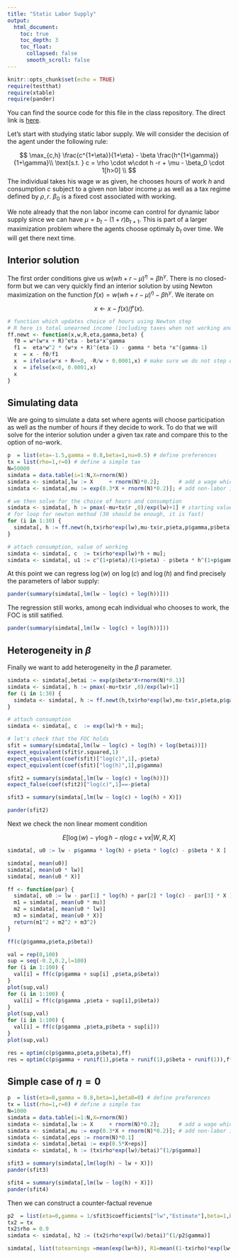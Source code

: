 ```yaml
---
title: "Static Labor Supply"
output:
  html_document:
    toc: true
    toc_depth: 3
    toc_float:
      collapsed: false
      smooth_scroll: false
---
```


```r
knitr::opts_chunk$set(echo = TRUE)
require(testthat)
require(xtable)
require(pander)
```

You can find the source code for this file in the class repository. The direct link is [here](https://raw.githubusercontent.com/tlamadon/econ-34430/master/src/static-labor-supply.Rmd).

Let's start with studying static labor supply. We will consider the decision of the agent under the following rule:

$$
\max_{c,h} \frac{c^{1+\eta}}{1+\eta} - \beta \frac{h^{1+\gamma}}{1+\gamma}\\
\text{s.t. } c = \rho \cdot w\cdot h -r + \mu - \beta_0 \cdot 1[h>0] \\ 
$$
The individual takes his wage $w$ as given, he chooses hours of work $h$ and consumption $c$ subject to a given non labor income $\mu$ as well as a tax regime defined by $\rho,r$. $\beta_0$ is a fixed cost associated with working.

We note already that the non labor income can control for dynamic labor supply since we can have $\mu= b_t - (1+r)b_{t+1}$. This is part of a larger maximization problem where the agents choose optimaly $b_t$ over time. We will get there next time.

## Interior solution

The first order conditions give us $w(wh +r - \mu)^\eta = \beta h^\gamma$. There is no closed-form but we can very quickly find an interior solution by using Newton maximization on the function $f(x) = w(wh +r - \mu)^\eta - \beta h^\gamma$. We iterate on 

$$x \leftarrow x - f(x)/f'(x).$$

```r
# function which updates choice of hours using Newton step
# R here is total unearned income (including taxes when not working and all)
ff.newt <- function(x,w,R,eta,gamma,beta) {
  f0 = w*(w*x + R)^eta - beta*x^gamma
  f1 =  eta*w^2 * (w*x + R)^(eta-1) - gamma * beta *x^(gamma-1)
  x  = x - f0/f1 
  x  = ifelse(w*x + R<=0, -R/w + 0.0001,x) # make sure we do not step out of bounds for next iteration
  x  = ifelse(x<0, 0.0001,x)
  x
}
```

## Simulating data

We are going to simulate a data set where agents will choose participation as well as the number of hours if they decide to work. To do that we will solve for the interior solution under a given tax rate and compare this to the option of no-work.

```r
p  = list(eta=-1.5,gamma = 0.8,beta=1,nu=0.5) # define preferences
tx = list(rho=1,r=0) # define a simple tax
N=50000
simdata = data.table(i=1:N,X=rnorm(N))
simdata <- simdata[,lw := X     + rnorm(N)*0.2];      # add a wage which depends on X
simdata <- simdata[,mu := exp(0.3*X + rnorm(N)*0.2)]; # add non-labor income that also depends on X

# we then solve for the choice of hours and consumption
simdata <- simdata[, h := pmax(-mu+tx$r ,0)/exp(lw)+1] # starting value
# for loop for newton method (30 should be enough, it is fast)
for (i in 1:30) {
  simdata[, h := ff.newt(h,tx$rho*exp(lw),mu-tx$r,p$eta,p$gamma,p$beta) ]
}

# attach consumption, value of working
simdata <- simdata[, c  := tx$rho*exp(lw)*h + mu];
simdata <- simdata[, u1 := c^(1+p$eta)/(1+p$eta) - p$beta * h^(1+p$gamma)/(1+p$gamma) ];
```

At this point we can regress $\log(w)$ on $\log(c)$ and $\log(h)$ and find precisely the parameters of labor supply:

```r
pander(summary(simdata[,lm(lw ~ log(c) + log(h))]))
```


The regression still works, among ecah individual who chooses to work, the FOC is still satified.

```r
pander(summary(simdata[,lm(lw ~ log(c) + log(h))]))
```

## Heterogeneity in $\beta$

Finally we want to add heterogeneity in the $\beta$ parameter. 

```r
simdata <- simdata[,betai := exp(p$beta*X+rnorm(N)*0.1)]
simdata <- simdata[, h := pmax(-mu+tx$r ,0)/exp(lw)+1]
for (i in 1:30) {
  simdata <- simdata[, h := ff.newt(h,tx$rho*exp(lw),mu-tx$r,p$eta,p$gamma,betai) ]
}

# attach consumption
simdata <- simdata[, c  := exp(lw)*h + mu];

# let's check that the FOC holds
sfit = summary(simdata[,lm(lw ~ log(c) + log(h) + log(betai))])
expect_equivalent(sfit$r.squared,1)
expect_equivalent(coef(sfit)["log(c)",1],-p$eta)
expect_equivalent(coef(sfit)["log(h)",1],p$gamma)

sfit2 = summary(simdata[,lm(lw ~ log(c) + log(h))])
expect_false(coef(sfit2)["log(c)",1]==-p$eta)

sfit3 = summary(simdata[,lm(lw ~ log(c) + log(h) + X)])
```

```r
pander(sfit2)
```

Next we check the non linear moment condition 

$$ E \left[ \log(w) - \gamma \log h - \eta \log c + \nu x   | W,R,X \right] $$

```r

simdata[, u0 := lw - p$gamma * log(h) + p$eta * log(c) - p$beta * X ]

simdata[, mean(u0)]
simdata[, mean(u0 * lw)]
simdata[, mean(u0 * X)]

ff <- function(par) {
  simdata[, u0 := lw - par[1] * log(h) + par[2] * log(c) - par[3] * X ]
  m1 = simdata[, mean(u0 * mu)]
  m2 = simdata[, mean(u0 * lw)]
  m3 = simdata[, mean(u0 * X)]
  return(m1^2 + m2^2 + m3^2)
}

ff(c(p$gamma,p$eta,p$beta))

val = rep(0,100)
sup = seq(-0.2,0.2,l=100)
for (i in 1:100) {
  val[i] = ff(c(p$gamma + sup[i] ,p$eta,p$beta))
}
plot(sup,val)
for (i in 1:100) {
  val[i] = ff(c(p$gamma ,p$eta + sup[i],p$beta))
}
plot(sup,val)
for (i in 1:100) {
  val[i] = ff(c(p$gamma ,p$eta,p$beta + sup[i]))
}
plot(sup,val)

res = optim(c(p$gamma,p$eta,p$beta),ff)
res = optim(c(p$gamma + runif(1),p$eta + runif(1),p$beta + runif(1)),ff,control = list(abstol=1e-8))

```


## Simple case of $\eta=0$

```r
p  = list(eta=0,gamma = 0.8,beta=1,beta0=0) # define preferences
tx = list(rho=1,r=0) # define a simple tax
N=1000
simdata = data.table(i=1:N,X=rnorm(N))
simdata <- simdata[,lw := X     + rnorm(N)*0.2];      # add a wage which depends on X
simdata <- simdata[,mu := exp(0.3*X + rnorm(N)*0.2)]; # add non-labor income that also depends on X
simdata <- simdata[,eps := rnorm(N)*0.1]
simdata <- simdata[,betai := exp(0.5*X+eps)]
simdata <- simdata[, h := (tx$rho*exp(lw)/betai)^(1/p$gamma)]

sfit3 = summary(simdata[,lm(log(h) ~ lw + X)])
pander(sfit3)

sfit4 = summary(simdata[,lm(lw ~ log(h) + X)])
pander(sfit4)

```

Then we can construct a counter-factual revenue

```r
p2  = list(eta=0,gamma = 1/sfit3$coefficients["lw","Estimate"],beta=1,beta0=0)
tx2 = tx
tx2$rho = 0.9
simdata <- simdata[, h2 := (tx2$rho*exp(lw)/betai)^(1/p2$gamma)]

simdata[, list(totearnings =mean(exp(lw+h)), R1=mean((1-tx$rho)*exp(lw+h)),R2=mean((1-tx2$rho)*exp(lw+h2)) ,R3=mean((1-tx2$rho)*exp(lw+h)) )]


```
